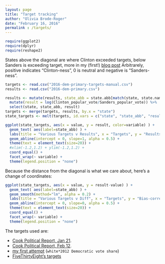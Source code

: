 ```yaml
---
layout: page
title: "Target tracking"
author: "Olivia Brode-Roger"
date: "February 16, 2016"
permalink : /targets/
---
```


```r
require(ggplot2)
require(dplyr)
require(reshape2)
```

States above the diagonal are where Clinton exceeded targets, below Sanders is exceeding target, more in my (first!) [blog post]({% post_url 2016-02-10-targets-v-results %})
Arbitrarely, positive indicates "Clinton-ness", 0 is neutral and negative is "Sanders-ness".

```r
targets <- read.csv("2016-dem-primary-targets-manual.csv")
results <- read.csv("2016-dem-primary.csv")

results <- mutate(results, state_abb = state.abb[match(state, state.name)]) %>%
  mutate(result = log(Clinton_popular_vote/Sanders_popular_vote)) %>%
  select(state, state_abb, result)
targets <- merge(targets, results, by.x = "state")
state_targets <- melt(targets, id.vars = c("state", "state_abb", "result"))

ggplot(state_targets, aes(x = value, y = result, color=variable) ) +
  geom_text( aes(label=state_abb) ) +
  labs(title = "Various Targets v Results", x = "Targets", y = "Results", size = "Total delegates") +
  geom_abline(intercept = 0, slope=1, alpha = 0.5) +
  theme(text = element_text(size=20)) +
  #xlim(-1.2,1.2) + ylim(-1.2,1.2) +
  coord_equal() +
  facet_wrap(~ variable) +
  theme(legend.position = "none")
```

Because the distance from the diagonal is what we care about, here's a change of coordinates:
```r
ggplot(state_targets, aes(x = value, y = result-value) ) +
  geom_text( aes(label=state_abb) ) +
  geom_smooth(method="lm", alpha = 0.2) +
  labs(title = "Various Targets v Diff", x = "Targets", y = "Bias-corrected result") +
  geom_abline(intercept = 0, slope=0, alpha = 0.5) +
  theme(text = element_text(size=20)) +
  coord_equal() +
  facet_wrap(~ variable) +
  theme(legend.position = "none")
```
The targets used are:

- [Cook Political Report, Jan 21](http://cookpolitical.com/story/9179).
- [Cook Political Report, Feb 12](http://cookpolitical.com/story/9258).
- [my first attempt]({% post_url 2016-02-15-targets---FiveThirtyEight-edition %}) (`white*2012 Democratic vote share`)
- [FiveThirtyEight's targets](http://fivethirtyeight.com/features/bernie-sanderss-path-to-the-nomination/)
